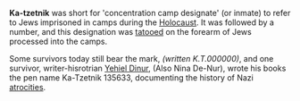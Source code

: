 '''Ka-tzetnik''' was short for 'concentration camp designate' (or inmate) to refer to Jews imprisoned in camps during the [[Holocaust]]. It was followed by a number, and this designation was [[tattoo|tatooed]] on the forearm of Jews processed into the camps.

Some survivors today still bear the mark, ''(written K.T.000000)'', and one survivor, writer-hisrotrian [[Yehiel Dinur]], (Also Nina De-Nur), wrote his books the pen name Ka-Tzetnik 135633, documenting the history of Nazi [[atrocities]].